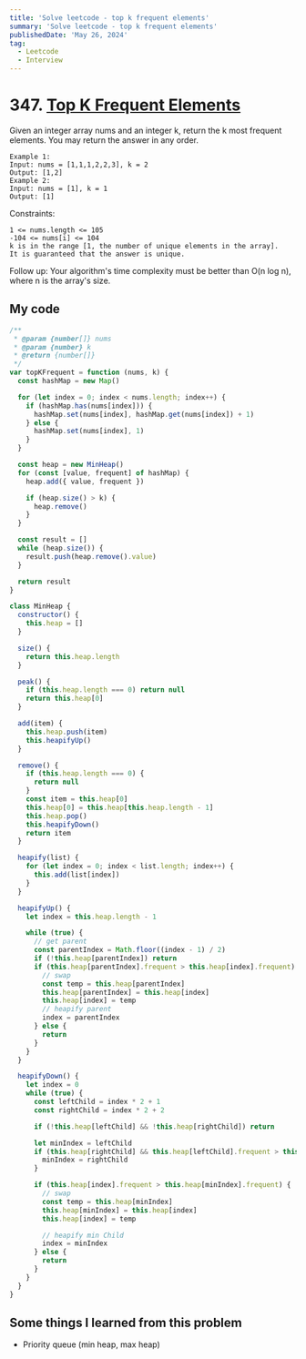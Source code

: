 ```yaml
---
title: 'Solve leetcode - top k frequent elements'
summary: 'Solve leetcode - top k frequent elements'
publishedDate: 'May 26, 2024'
tag:
  - Leetcode
  - Interview
---
```


# 347. [Top K Frequent Elements](https://leetcode.com/problems/top-k-frequent-elements/description/)

Given an integer array nums and an integer k, return the k most frequent elements. You may return the answer in any order.

```
Example 1:
Input: nums = [1,1,1,2,2,3], k = 2
Output: [1,2]
Example 2:
Input: nums = [1], k = 1
Output: [1]
```

Constraints:

```
1 <= nums.length <= 105
-104 <= nums[i] <= 104
k is in the range [1, the number of unique elements in the array].
It is guaranteed that the answer is unique.
```

Follow up: Your algorithm's time complexity must be better than O(n log n), where n is the array's size.

## My code

```js
/**
 * @param {number[]} nums
 * @param {number} k
 * @return {number[]}
 */
var topKFrequent = function (nums, k) {
  const hashMap = new Map()

  for (let index = 0; index < nums.length; index++) {
    if (hashMap.has(nums[index])) {
      hashMap.set(nums[index], hashMap.get(nums[index]) + 1)
    } else {
      hashMap.set(nums[index], 1)
    }
  }

  const heap = new MinHeap()
  for (const [value, frequent] of hashMap) {
    heap.add({ value, frequent })

    if (heap.size() > k) {
      heap.remove()
    }
  }

  const result = []
  while (heap.size()) {
    result.push(heap.remove().value)
  }

  return result
}

class MinHeap {
  constructor() {
    this.heap = []
  }

  size() {
    return this.heap.length
  }

  peak() {
    if (this.heap.length === 0) return null
    return this.heap[0]
  }

  add(item) {
    this.heap.push(item)
    this.heapifyUp()
  }

  remove() {
    if (this.heap.length === 0) {
      return null
    }
    const item = this.heap[0]
    this.heap[0] = this.heap[this.heap.length - 1]
    this.heap.pop()
    this.heapifyDown()
    return item
  }

  heapify(list) {
    for (let index = 0; index < list.length; index++) {
      this.add(list[index])
    }
  }

  heapifyUp() {
    let index = this.heap.length - 1

    while (true) {
      // get parent
      const parentIndex = Math.floor((index - 1) / 2)
      if (!this.heap[parentIndex]) return
      if (this.heap[parentIndex].frequent > this.heap[index].frequent) {
        // swap
        const temp = this.heap[parentIndex]
        this.heap[parentIndex] = this.heap[index]
        this.heap[index] = temp
        // heapify parent
        index = parentIndex
      } else {
        return
      }
    }
  }

  heapifyDown() {
    let index = 0
    while (true) {
      const leftChild = index * 2 + 1
      const rightChild = index * 2 + 2

      if (!this.heap[leftChild] && !this.heap[rightChild]) return

      let minIndex = leftChild
      if (this.heap[rightChild] && this.heap[leftChild].frequent > this.heap[rightChild].frequent) {
        minIndex = rightChild
      }

      if (this.heap[index].frequent > this.heap[minIndex].frequent) {
        // swap
        const temp = this.heap[minIndex]
        this.heap[minIndex] = this.heap[index]
        this.heap[index] = temp

        // heapify min Child
        index = minIndex
      } else {
        return
      }
    }
  }
}
```

## Some things I learned from this problem

- Priority queue (min heap, max heap)
